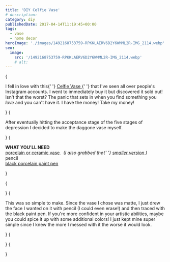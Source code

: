 ```yaml
---
title: 'DIY Celfie Vase'
# description:
category: diy
publishedDate: 2017-04-14T11:19:45+00:00
tags:
  - vase
  - home decor
heroImage: './images/1492168753759-RPKKLAERV6D2Y6WMML2R-IMG_2114.webp'
seo:
  image:
    src: '/1492168753759-RPKKLAERV6D2Y6WMML2R-IMG_2114.webp'
    # alt:
---
```



{<p>I fell in love with this{' '}
<a
		target="_blank"
		href="https://www.shoutandabout.com/collections/gift/products/celfie-pot"
	>
Celfie Vase
</a>{' '}
that I've seen all over people's Instagram accounts. I went to immediately
buy it but discovered it sold out! Isn't that the worst? The panic that sets
in when you find something you <em>love </em>and you can't have it. I have
the money! Take my money!</p>}
{<p>After eventually hitting the acceptance stage of the five stages of
depression I decided to make the daggone vase myself.</p>}
{<p><strong>WHAT YOU'LL NEED</strong>
<br />
<a
		target="_blank"
		href="http://jungleeny.com/large-white-porcelain-cup.html"
	>
porcelain or ceramic vase
</a>
 
<em>
(I also grabbed the{' '}
<a
			target="_blank"
			href="http://jungleeny.com/small-white-porcelain-cup.html"
		>
smaller version
</a>
)
</em>
<br />
pencil
<br />
<a
		target="_blank"
		href="https://www.amazon.com/gp/product/B005KOH1OY/ref=oh_aui_detailpage_o08_s00?ie=UTF8&amp;psc=1"
	>
black porcelain paint pen
</a></p>}

{<p><Picture src={ContentImage1} alt="DIY Celfie Vase | Sarah Makes Stuff"/></p>}
{<p>This was so simple to make. Since the vase I chose was matte, I just drew the
face I wanted on it with pencil (I could even erase!) and then traced with the
black paint pen. If you're more confident in your artistic abilities, maybe
you could spice it up with some additional colors! I just kept mine super
simple since I knew the more I messed with it the worse it would look.</p>}
{<p><Picture src={ContentImage2} alt="DIY Celfie Vase | Sarah Makes Stuff"/></p>}
{<p><Picture src={ContentImage3} alt="DIY Celfie Vase | Sarah Makes Stuff"/></p>}
